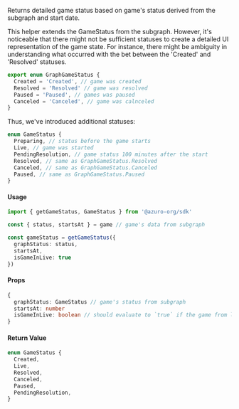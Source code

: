Returns detailed game status based on game's status derived from the subgraph and start date.

This helper extends the GameStatus from the subgraph. However, it's noticeable that there might not be sufficient statuses to create a detailed UI representation of the game state. For instance, there might be ambiguity in understanding what occurred with the bet between the 'Created' and 'Resolved' statuses.

```ts
export enum GraphGameStatus {
  Created = 'Created', // game was created
  Resolved = 'Resolved' // game was resolved
  Paused = 'Paused', // games was paused
  Canceled = 'Canceled', // game was calnceled
}
```

Thus, we've introduced additional statuses:

```ts {2-4}
enum GameStatus {
  Preparing, // status before the game starts
  Live, // game was started
  PendingResolution, // game status 100 minutes after the start
  Resolved, // same as GraphGameStatus.Resolved
  Canceled, // same as GraphGameStatus.Canceled
  Paused, // same as GraphGameStatus.Paused
}
```

#### Usage

```ts
import { getGameStatus, GameStatus } from '@azuro-org/sdk'

const { status, startsAt } = game // game's data from subgraph

const gameStatus = getGameStatus({ 
  graphStatus: status,
  startsAt,
  isGameInLive: true
})
```

#### Props

```ts
{
  graphStatus: GameStatus // game's status from subgraph
  startsAt: number
  isGameInLive: boolean // should evaluate to `true` if the game from live graph
}
```

#### Return Value

```ts
enum GameStatus {
  Created,
  Live,
  Resolved,
  Canceled,
  Paused,
  PendingResolution,
}
```
